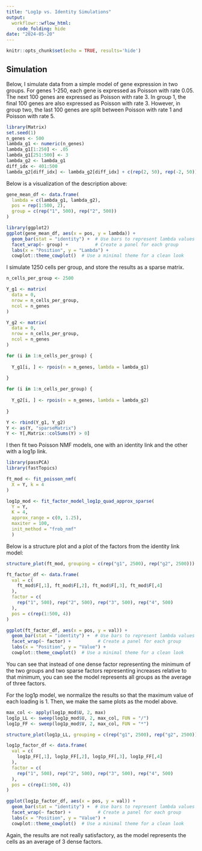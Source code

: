 ```yaml
---
title: "Log1p vs. Identity Simulations"
output:
  workflowr::wflow_html:
    code_folding: hide
date: "2024-05-20"
---
```


```r
knitr::opts_chunk$set(echo = TRUE, results='hide')
```

## Simulation

Below, I simulate data from a simple model of gene expression in two groups. For genes 1-250, each gene is expressed as Poisson with rate $0.05$. The next 100 genes are expressed as Poisson with rate $3$. In group 1, the final 100 genes are also expressed as Poisson with rate $3$. However, in group two, the last 100 genes are split between Poisson with rate $1$ and Poisson with rate $5$. 

```r
library(Matrix)
set.seed(1)
n_genes <- 500
lambda_g1 <- numeric(n_genes)
lambda_g1[1:250] <- .05
lambda_g1[251:500] <- 3
lambda_g2 <- lambda_g1
diff_idx <- 401:500
lambda_g2[diff_idx] <- lambda_g2[diff_idx] + c(rep(2, 50), rep(-2, 50))
```

Below is a visualization of the description above:

```r
gene_mean_df <- data.frame(
  lambda = c(lambda_g1, lambda_g2),
  pos = rep(1:500, 2),
  group = c(rep("1", 500), rep("2", 500))
)

library(ggplot2)
ggplot(gene_mean_df, aes(x = pos, y = lambda)) +
  geom_bar(stat = "identity") +  # Use bars to represent lambda values
  facet_wrap(~ group) +          # Create a panel for each group
  labs(x = "Position", y = "Lambda") +
  cowplot::theme_cowplot()  # Use a minimal theme for a clean look

```

I simulate $1250$ cells per group, and store the results as a sparse matrix.

```r
n_cells_per_group <- 2500

Y_g1 <- matrix(
  data = 0,
  nrow = n_cells_per_group,
  ncol = n_genes
)

Y_g2 <- matrix(
  data = 0,
  nrow = n_cells_per_group,
  ncol = n_genes
)

for (i in 1:n_cells_per_group) {
  
  Y_g1[i, ] <- rpois(n = n_genes, lambda = lambda_g1)
  
}

for (i in 1:n_cells_per_group) {
  
  Y_g2[i, ] <- rpois(n = n_genes, lambda = lambda_g2)
  
}

Y <- rbind(Y_g1, Y_g2)
Y <- as(Y, "sparseMatrix")
Y <- Y[,Matrix::colSums(Y) > 0]
```

I then fit two Poisson NMF models, one with an identity link and the other with a log1p link. 

```r
library(passPCA)
library(fastTopics)

ft_mod <- fit_poisson_nmf(
  X = Y, k = 4
)

log1p_mod <- fit_factor_model_log1p_quad_approx_sparse(
  Y = Y, 
  K = 4, 
  approx_range = c(0, 1.25),
  maxiter = 100,
  init_method = "frob_nmf"
  )
```

Below is a structure plot and a plot of the factors from the identity link model:

```r
structure_plot(ft_mod, grouping = c(rep("g1", 2500), rep("g2", 2500)))
```

```r
ft_factor_df <- data.frame(
  val = c(
    ft_mod$F[,1], ft_mod$F[,2], ft_mod$F[,3], ft_mod$F[,4]
  ),
  factor = c(
    rep("1", 500), rep("2", 500), rep("3", 500), rep("4", 500)
  ),
  pos = c(rep(1:500, 4))
)

ggplot(ft_factor_df, aes(x = pos, y = val)) +
  geom_bar(stat = "identity") +  # Use bars to represent lambda values
  facet_wrap(~ factor) +          # Create a panel for each group
  labs(x = "Position", y = "Value") +
  cowplot::theme_cowplot()  # Use a minimal theme for a clean look
```

You can see that instead of one dense factor representing the minimum of the two groups and two sparse factors representing increases relative to that minimum, you can see the model represents all groups as the average of three factors. 

For the log1p model, we normalize the results so that the maximum value of each loading is 1. Then, we make the same plots as the model above.

```r
max_col <- apply(log1p_mod$U, 2, max)
log1p_LL <- sweep(log1p_mod$U, 2, max_col, FUN = "/")
log1p_FF <- sweep(log1p_mod$V, 2, max_col, FUN = "*")
```

```r
structure_plot(log1p_LL, grouping = c(rep("g1", 2500), rep("g2", 2500)))
```

```r
log1p_factor_df <- data.frame(
  val = c(
    log1p_FF[,1], log1p_FF[,2], log1p_FF[,3], log1p_FF[,4]
  ),
  factor = c(
    rep("1", 500), rep("2", 500), rep("3", 500), rep("4", 500)
  ),
  pos = c(rep(1:500, 4))
)

ggplot(log1p_factor_df, aes(x = pos, y = val)) +
  geom_bar(stat = "identity") +  # Use bars to represent lambda values
  facet_wrap(~ factor) +          # Create a panel for each group
  labs(x = "Position", y = "Value") +
  cowplot::theme_cowplot()  # Use a minimal theme for a clean look
```

Again, the results are not really satisfactory, as the model represents the cells as an average of 3 dense factors. 
